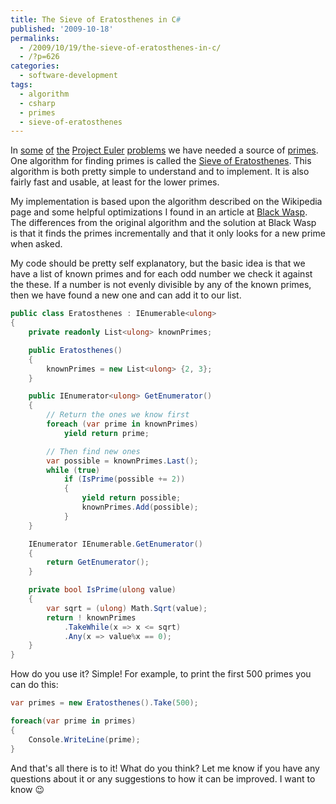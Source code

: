 ---
title: The Sieve of Eratosthenes in C#
published: '2009-10-18'
permalinks:
  - /2009/10/19/the-sieve-of-eratosthenes-in-c/
  - /?p=626
categories:
  - software-development
tags:
  - algorithm
  - csharp
  - primes
  - sieve-of-eratosthenes
---

In [some](/?p=176 'Problem 3') [of](/?p=496 'Problem 7') [the](/?p=543 'Problem 10') [Project Euler](https://projecteuler.net/) [problems](https://projecteuler.net/index.php?section=problems) we have needed a source of [primes](http://en.wikipedia.org/wiki/Primes). One algorithm for finding primes is called the [Sieve of Eratosthenes](http://en.wikipedia.org/wiki/Sieve_of_Eratosthenes). This algorithm is both pretty simple to understand and to implement. It is also fairly fast and usable, at least for the lower primes.

My implementation is based upon the algorithm described on the Wikipedia page and some helpful optimizations I found in an article at [Black Wasp](http://www.blackwasp.co.uk/Eratosthenes.aspx). The differences from the original algorithm and the solution at Black Wasp is that it finds the primes incrementally and that it only looks for a new prime when asked.

My code should be pretty self explanatory, but the basic idea is that we have a list of known primes and for each odd number we check it against the these. If a number is not evenly divisible by any of the known primes, then we have found a new one and can add it to our list.

```csharp
public class Eratosthenes : IEnumerable<ulong>
{
    private readonly List<ulong> knownPrimes;

    public Eratosthenes()
    {
        knownPrimes = new List<ulong> {2, 3};
    }

    public IEnumerator<ulong> GetEnumerator()
    {
        // Return the ones we know first
        foreach (var prime in knownPrimes)
            yield return prime;

        // Then find new ones
        var possible = knownPrimes.Last();
        while (true)
            if (IsPrime(possible += 2))
            {
                yield return possible;
                knownPrimes.Add(possible);
            }
    }

    IEnumerator IEnumerable.GetEnumerator()
    {
        return GetEnumerator();
    }

    private bool IsPrime(ulong value)
    {
        var sqrt = (ulong) Math.Sqrt(value);
        return ! knownPrimes
            .TakeWhile(x => x <= sqrt)
            .Any(x => value%x == 0);
    }
}
```

How do you use it? Simple! For example, to print the first 500 primes you can do this:

```csharp
var primes = new Eratosthenes().Take(500);

foreach(var prime in primes)
{
    Console.WriteLine(prime);
}
```

And that's all there is to it! What do you think? Let me know if you have any questions about it or any suggestions to how it can be improved. I want to know 😉
